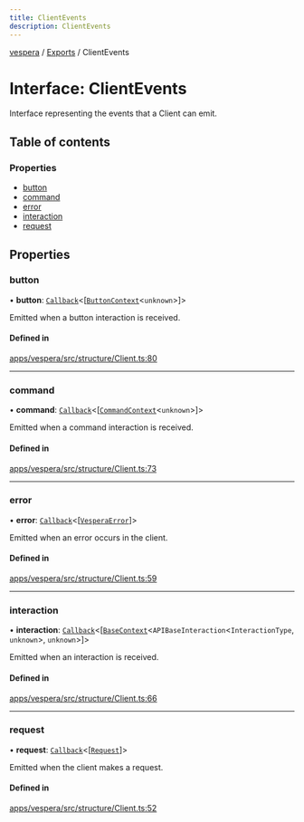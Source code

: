 ```yaml
---
title: ClientEvents
description: ClientEvents
---
```

[vespera](../README) / [Exports](../modules) / ClientEvents

# Interface: ClientEvents

Interface representing the events that a Client can emit.

## Table of contents

### Properties

- [button](ClientEvents#button)
- [command](ClientEvents#command)
- [error](ClientEvents#error)
- [interaction](ClientEvents#interaction)
- [request](ClientEvents#request)

## Properties

### button

• **button**: [`Callback`](../modules#callback)\<[[`ButtonContext`](../classes/ButtonContext)\<`unknown`\>]\>

Emitted when a button interaction is received.

#### Defined in

[apps/vespera/src/structure/Client.ts:80](https://github.com/vesperadev/Vespera/blob/1884615/apps/vespera/src/structure/Client.ts#L80)

___

### command

• **command**: [`Callback`](../modules#callback)\<[[`CommandContext`](../classes/CommandContext)\<`unknown`\>]\>

Emitted when a command interaction is received.

#### Defined in

[apps/vespera/src/structure/Client.ts:73](https://github.com/vesperadev/Vespera/blob/1884615/apps/vespera/src/structure/Client.ts#L73)

___

### error

• **error**: [`Callback`](../modules#callback)\<[[`VesperaError`](../classes/VesperaError)]\>

Emitted when an error occurs in the client.

#### Defined in

[apps/vespera/src/structure/Client.ts:59](https://github.com/vesperadev/Vespera/blob/1884615/apps/vespera/src/structure/Client.ts#L59)

___

### interaction

• **interaction**: [`Callback`](../modules#callback)\<[[`BaseContext`](../classes/BaseContext)\<`APIBaseInteraction`\<`InteractionType`, `unknown`\>, `unknown`\>]\>

Emitted when an interaction is received.

#### Defined in

[apps/vespera/src/structure/Client.ts:66](https://github.com/vesperadev/Vespera/blob/1884615/apps/vespera/src/structure/Client.ts#L66)

___

### request

• **request**: [`Callback`](../modules#callback)\<[[`Request`]( https://developer.mozilla.org/docs/Web/API/Request )]\>

Emitted when the client makes a request.

#### Defined in

[apps/vespera/src/structure/Client.ts:52](https://github.com/vesperadev/Vespera/blob/1884615/apps/vespera/src/structure/Client.ts#L52)
